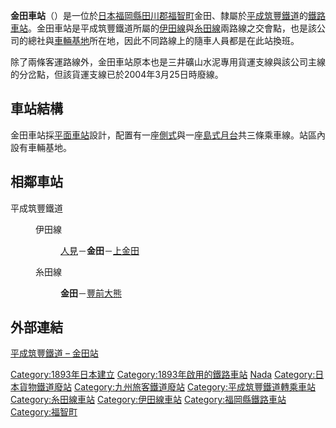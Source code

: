 {{unreferenced|time=20009-6-11}}
{{noteTA
|1=zh-hans:筑丰; zh-hant:筑豐;
|2=zh-hans:金田站; zh-hk:金田站; zh-tw:金田車站;
}}
{{日本車站資訊
|公司色= orange
|文字色 = 
|站名= 金田站
|副站名= 藤湯之里·日王之湯溫泉金田
|圖片= Kanada Station.JPG
|pxl = 
|圖片說明 = 站房
|日文原名= 金田
|平假名= かなだ
|羅馬拼音= Kanada
|電報略號= カナ
|所屬公司= {{Color|orange|■}}[[平成筑豐鐵道|平成筑豐鐵道]]
|所在地 = [[福岡縣|福岡縣]][[田川郡|田川郡]][[福智町|福智町]]金田
|啟用年月日= 1893年（[[明治|明治]]26年）2月11日
|車站構造 = [[地面車站|地面車站]]
|月台配置 = 2面3線
|廢站年月日=
|上下車人次=1,210
|乘客人數 = 
|統計年度= 2006年
|備註= 
|全寬備註 =
|adjacent = {{Adjacent stations|system=平成筑豐鐵道|
line1=伊田線|left1=人見|right1=上金田|note-left1=HC09<br/>0.7km|note-mid1=HC10<br/>距離[[直方站|直方]]9.8km|note-right1=HC11<br/>1.8km|
line2=糸田線|left2=|right2=豐前大熊|note-left2=|note-mid2=HC10<br/>距離金田0.0km|note-right2=HC51<br/>1.5km
}}
}}
'''金田車站'''（{{jpn|j=金田駅|kyu=金田驛|hg=かなだえき|hgt=|rm=Kanada eki|f=y}}）是一位於[[日本|日本]][[福岡縣|福岡縣]][[田川郡|田川郡]][[福智町|福智町]]金田、隸屬於[[平成筑豐鐵道|平成筑豐鐵道]]的[[鐵路車站|鐵路車站]]。金田車站是平成筑豐鐵道所屬的[[伊田線|伊田線]]與[[糸田線|糸田線]]兩路線之交會點，也是該公司的總社與[[車輛基地|車輛基地]]所在地，因此不同路線上的隨車人員都是在此站換班。

除了兩條客運路線外，金田車站原本也是三井礦山水泥專用貨運支線與該公司主線的分岔點，但該貨運支線已於2004年3月25日時廢線。

==車站結構==

金田車站採[[平面車站|平面車站]]設計，配置有一座[[側式月台|側式]]與一座[[島式月台|島式月台]]共三條乘車線。站區內設有車輛基地。
== 相鄰車站 ==
; 平成筑豐鐵道
:{{Color|orange|■}}伊田線
:: [[人見站|人見]]－'''金田'''－[[上金田站|上金田]]
:{{Color|orange|■}}糸田線
:: '''金田'''－[[豐前大熊站|豐前大熊]]

== 外部連結 ==
[http://www.heichiku.net/timetable/station/100/ 平成筑豐鐵道 – 金田站] {{Wayback|url=http://www.heichiku.net/timetable/station/100/ |date=20191020042550 }}{{ja}}
{{平成筑豐鐵道伊田線}}
{{平成筑豐鐵道糸田線}}
{{japan-rail-stub}}
{{DEFAULTSORT:Kanada}}
[[Category:1893年日本建立|Category:1893年日本建立]]
[[Category:1893年啟用的鐵路車站|Category:1893年啟用的鐵路車站]]
[[Category:日本鐵路車站_Ka|Nada]]
[[Category:日本貨物鐵道廢站|Category:日本貨物鐵道廢站]]
[[Category:九州旅客鐵道廢站|Category:九州旅客鐵道廢站]]
[[Category:平成筑豐鐵道轉乘車站|Category:平成筑豐鐵道轉乘車站]]
[[Category:糸田線車站|Category:糸田線車站]]
[[Category:伊田線車站|Category:伊田線車站]]
[[Category:福岡縣鐵路車站|Category:福岡縣鐵路車站]]
[[Category:福智町|Category:福智町]]
{{coord|33|40|58|N|130|46|36|E|display=title|scale:5000_region:JP_type:railwaystation}}